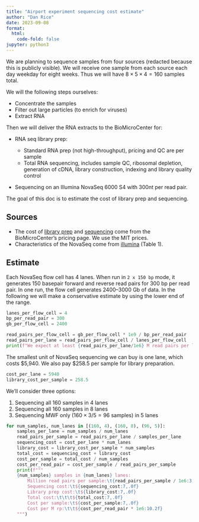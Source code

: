 ```yaml
---
title: "Airport experiment sequencing cost estimate"
author: "Dan Rice"
date: 2023-09-08
format:
  html:
    code-fold: false
jupyter: python3
---
```


We are planning to sequence samples from four sources (redacted because this is publicly visible).
We will receive one sample from each source each day weekday for eight weeks.
Thus we will have $8 \times 5 \times 4 = 160$ samples total.

We will the following steps ourselves:

- Concentrate the samples
- Filter out large particles (to enrich for viruses)
- Extract RNA

Then we will deliver the RNA extracts to the BioMicroCenter for:

- RNA seq library prep:

  - Standard RNA prep (not high-throughput), pricing and QC are per sample
  - Total RNA sequencing, includes sample QC, ribosomal depletion, generation of cDNA, library construction, indexing and library quality control

- Sequencing on an Illumina NovaSeq 6000 S4 with 300nt per read pair.


The goal of this doc is to estimate the cost of library prep and sequencing.

## Sources

- The cost of [library prep](https://openwetware.org/wiki/BioMicroCenter:Pricing#SHORT_READ_LIBRARY_-_RNA) and [sequencing](https://openwetware.org/wiki/BioMicroCenter:Pricing#NOVASEQ_SEQUENCING) come from the BioMicroCenter's pricing page. We use the MIT prices.
- Characteristics of the NovaSeq come from [illumina](https://www.illumina.com/content/dam/illumina/gcs/assembled-assets/marketing-literature/novaseq-6000-spec-sheet-m-gl-00271/novaseq-6000-spec-sheet-m-gl-00271.pdf) (Table 1).

## Estimate

Each NovaSeq flow cell has 4 lanes.
When run in `2 x 150 bp` mode, it generates 150 basepair forward and reverse read pairs for 300 bp per read pair.
In one run, the flow cell generates 2400--3000 Gb of data.
In the following we will make a conservative estimate by using the lower end of the range.

```python
lanes_per_flow_cell = 4
bp_per_read_pair = 300
gb_per_flow_cell = 2400

read_pairs_per_flow_cell = gb_per_flow_cell * 1e9 / bp_per_read_pair
read_pairs_per_lane = read_pairs_per_flow_cell / lanes_per_flow_cell
print(f"We expect at least {read_pairs_per_lane/1e6} M read pairs per lane")
```

The smallest unit of NovaSeq sequencing we can buy is one lane,
which costs $5,940.
We also pay $258.5 per sample for library preparation.

```python
cost_per_lane = 5940
library_cost_per_sample = 258.5
```

We'll consider three options:

1. Sequencing all 160 samples in 4 lanes
1. Sequencing all 160 samples in 8 lanes
2. Sequencing MWF only ($160 \times 3/5 = 96$ samples) in 5 lanes

```python
for num_samples, num_lanes in [(160, 4), (160, 8), (96, 5)]:
    samples_per_lane = num_samples / num_lanes
    read_pairs_per_sample = read_pairs_per_lane / samples_per_lane
    sequencing_cost = cost_per_lane * num_lanes
    library_cost = library_cost_per_sample * num_samples
    total_cost = sequencing_cost + library_cost
    cost_per_sample = total_cost / num_samples
    cost_per_read_pair = cost_per_sample / read_pairs_per_sample
    print(f"""
    {num_samples} samples in {num_lanes} lanes:
        Million read pairs per sample:\t{read_pairs_per_sample / 1e6:3,.0f}
        Sequencing cost:\t${sequencing_cost:7,.0f}
        Library prep cost:\t${library_cost:7,.0f}
        Total cost:\t\t\t${total_cost:7,.0f}
        Cost per sample:\t${cost_per_sample:7,.0f}
        Cost per M rp:\t\t${cost_per_read_pair * 1e6:10.2f}
    """)
```
